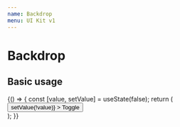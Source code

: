 ```yaml
---
name: Backdrop
menu: UI Kit v1
---
```




# Backdrop

## Basic usage

<Playground>
  {() => {
    const [value, setValue] = useState(false);
    return (
      <div>
        <Backdrop active={value} />
        <Button
          variant="filled"
          color="primary"
          onClick={() => setValue(!value)}
        >
          Toggle
        </Button>
      </div>
    );
  }}
</Playground>
